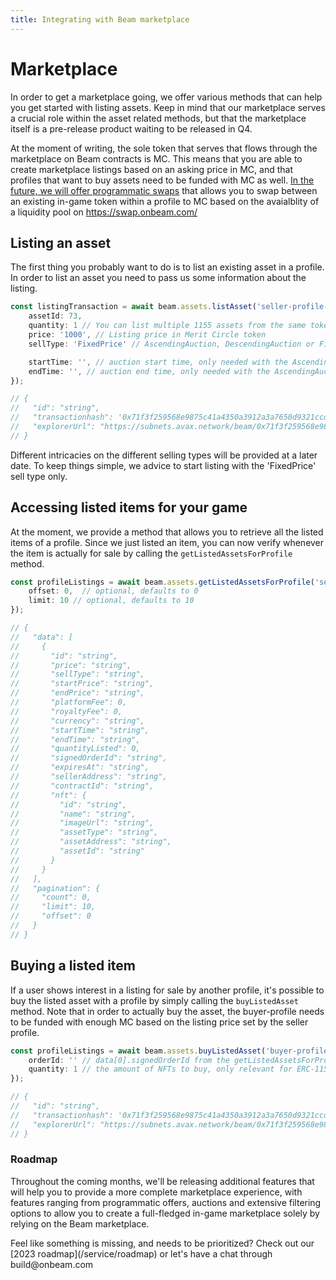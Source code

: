 ```yaml
---
title: Integrating with Beam marketplace
---
```




# Marketplace

In order to get a marketplace going, we offer various methods that can help you get started with listing assets. Keep in mind that our marketplace serves a crucial role within the asset related methods, but that the marketplace itself is a pre-release product waiting to be released in Q4.

At the moment of writing, the sole token that serves that flows through the marketplace on Beam contracts is MC. This means that you are able to create marketplace listings based on an asking price in MC, and that profiles that want to buy assets need to be funded with MC as well. [In the future, we will offer programmatic swaps](/service/roadmap) that allows you to swap between an existing in-game token within a profile to MC based on the avaialblity of a liquidity pool on https://swap.onbeam.com/


## Listing an asset

The first thing you probably want to do is to list an existing asset in a profile. In order to list an asset you need to pass us some information about the listing.

```typescript
const listingTransaction = await beam.assets.listAsset('seller-profile-id', {
    assetId: 73,
    quantity: 1 // You can list multiple 1155 assets from the same token, defaults to 1
    price: '1000', // Listing price in Merit Circle token 
    sellType: 'FixedPrice' // AscendingAuction, DescendingAuction or FixedPrice

    startTime: '', // auction start time, only needed with the AscendingAuction and DescendingAuction sell types
    endTime: '', // auction end time, only needed with the AscendingAuction and DescendingAuction sell types
});

// {
//   "id": "string",
//   "transactionhash": '0x71f3f259568e9875c41a4350a3912a3a7650d9321ccd1d57641241128b4e504f',
//   "explorerUrl": "https://subnets.avax.network/beam/0x71f3f259568e9875c41a4350a3912a3a7650d9321ccd1d57641241128b4e504f"
// }
```

Different intricacies on the different selling types will be provided at a later date. To keep things simple, we advice to start listing with the 'FixedPrice' sell type only.


## Accessing listed items for your game

At the moment, we provide a method that allows you to retrieve all the listed items of a profile. Since we just listed an item, you can now verify whenever the item is actually for sale by calling the `getListedAssetsForProfile` method.


```typescript
const profileListings = await beam.assets.getListedAssetsForProfile('seller-profile-id', {
    offset: 0,  // optional, defaults to 0
    limit: 10 // optional, defaults to 10
});

// {
//   "data": [
//     {
//       "id": "string",
//       "price": "string",
//       "sellType": "string",
//       "startPrice": "string",
//       "endPrice": "string",
//       "platformFee": 0,
//       "royaltyFee": 0,
//       "currency": "string",
//       "startTime": "string",
//       "endTime": "string",
//       "quantityListed": 0,
//       "signedOrderId": "string",
//       "expiresAt": "string",
//       "sellerAddress": "string",
//       "contractId": "string",
//       "nft": {
//         "id": "string",
//         "name": "string",
//         "imageUrl": "string",
//         "assetType": "string",
//         "assetAddress": "string",
//         "assetId": "string"
//       }
//     }
//   ],
//   "pagination": {
//     "count": 0,
//     "limit": 10,
//     "offset": 0
//   }
// }

```



## Buying a listed item

If a user shows interest in a listing for sale by another profile, it's possible to buy the listed asset with a profile by simply calling the `buyListedAsset` method. Note that in order to actually buy the asset, the buyer-profile needs to be funded with enough MC based on the listing price set by the seller profile.

```typescript
const profileListings = await beam.assets.buyListedAsset('buyer-profile-id', {
    orderId: '' // data[0].signedOrderId from the getListedAssetsForProfile method,
    quantity: 1 // the amount of NFTs to buy, only relevant for ERC-1155 based tokens, defaults to 1
});

// {
//   "id": "string",
//   "transactionhash": '0x71f3f259568e9875c41a4350a3912a3a7650d9321ccd1d57641241128b4e504f',
//   "explorerUrl": "https://subnets.avax.network/beam/0x71f3f259568e9875c41a4350a3912a3a7650d9321ccd1d57641241128b4e504f"
// }

```


### Roadmap

Throughout the coming months, we'll be releasing additional features that will help you to provide a more complete marketplace experience, with features ranging from programmatic offers, auctions and extensive filtering options to allow you to create a full-fledged in-game marketplace solely by relying on the Beam marketplace.

<Callout emoji="🛠️">
Feel like something is missing, and needs to be prioritized? Check out our [2023 roadmap](/service/roadmap) or let's have a chat through build@onbeam.com
</Callout>
